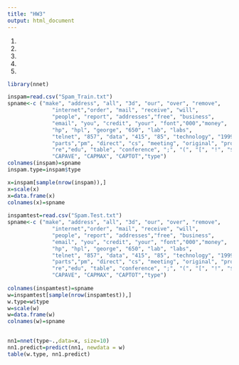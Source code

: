 ```yaml
---
title: "HW3"
output: html_document
---
```

1.
2.
3.
4.
5.
```r

library(nnet)

inspam=read.csv("Spam_Train.txt")
spname<-c ("make", "address", "all", "3d", "our", "over", "remove",
              "internet","order", "mail", "receive", "will",
              "people", "report", "addresses","free", "business",
              "email", "you", "credit", "your", "font","000","money",
              "hp", "hpl", "george", "650", "lab", "labs",
              "telnet", "857", "data", "415", "85", "technology", "1999",
              "parts","pm", "direct", "cs", "meeting", "original", "project",
              "re","edu", "table", "conference", ";", "(", "[", "!", "$", "#",
              "CAPAVE", "CAPMAX", "CAPTOT","type")
colnames(inspam)=spname
inspam.type=inspam$type

x=inspam[sample(nrow(inspam)),]
x=scale(x)
x=data.frame(x)
colnames(x)=spname
    
inspamtest=read.csv("Spam.Test.txt")
spname<-c ("make", "address", "all", "3d", "our", "over", "remove",
              "internet","order", "mail", "receive", "will",
              "people", "report", "addresses","free", "business",
              "email", "you", "credit", "your", "font","000","money",
              "hp", "hpl", "george", "650", "lab", "labs",
              "telnet", "857", "data", "415", "85", "technology", "1999",
              "parts","pm", "direct", "cs", "meeting", "original", "project",
              "re","edu", "table", "conference", ";", "(", "[", "!", "$", "#",
              "CAPAVE", "CAPMAX", "CAPTOT","type")
    
colnames(inspamtest)=spname
w=inspamtest[sample(nrow(inspamtest)),]
w.type=w$type
w=scale(w)
w=data.frame(w)
colnames(w)=spname

  
nn1=nnet(type~.,data=x, size=10)
nn1.predict=predict(nn1, newdata = w) 
table(w.type, nn1.predict)
```
